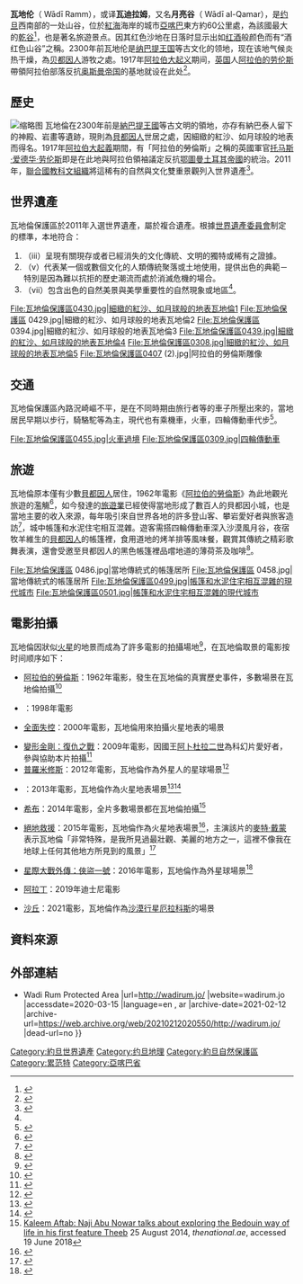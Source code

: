 {{Geobox|Protected Area
| name = 月亮谷
| native_name = وادي رم
| other_name = 月亮谷 (وادي القمر)
| category = 保護區
| image = Wadi Rum, Jordan, Infinite spaces.jpg
| image_caption = 瓦地倫保護區裡的典型風景
| image_size = 300
| country = [[約旦|約旦]]
| state_type = [[約旦行政區劃|省]]
| state = [[亞喀巴省|亞喀巴省]]
| mountain = [[Jabal_Ramm|Jabal Ramm]]
| location = 
| elevation = 1750
| prominence =
| coordinates = {{coord|29|35|35|N|35|25|12|E|display=inline,title}}
| capital_coordinates = 
| mouth_coordinates = 
| highest = 
| highest_elevation = 
| lowest = 
| lowest_location = | lowest_region = | lowest_country =
| lowest_elevation = 
| length = | length_orientation = 
| width = | width_orientation = 
| area = 720
| geology =
| biome = [[沙漠|沙漠]]
| plant =
| animal =
| established =
| date = 
| management = [[Aqaba_Special_Economic_Zone_Authority|Aqaba Special Economic Zone Authority]]
| management_location = | management_region = | management_country =
| management_elevation = 
| owner =
| leader =
| public = 是
| visitation = | visitation_date =
| whs_name = 瓦迪拉姆保护区（Wadi Rum Protected Area）
| whs_year = 2011
| whs_number = 1377
| whs_region = [[阿拉伯國家世界遺產列表|阿拉伯國家]]
| whs_criteria =  i, iii, iv
| category_iucn = Ia
| pushpin_map          = Jordan
| pushpin_map_relief   = 1
| pushpin_map_caption  = 瓦地倫在約旦的位置
| website = [http://www.wadirum.jo Wadi Rum]
| footnotes =
}}
'''瓦地伦'''（{{lang-ar|وادي رم}} Wādī Ramm），或译'''瓦迪拉姆'''，又名'''月亮谷'''（{{lang-ar|وادي القمر}} Wādī al-Qamar），是[[约旦|约旦]]西南部的一处山谷，位於[[紅海|紅海]]海岸的城市[[亞喀巴|亞喀巴]]東方約60公里處，為該國最大的[[乾谷|乾谷]]<ref name="Mannheim2000">{{cite book|last=Mannheim|first=Ivan|title=Jordan Handbook|url=https://books.google.com/books?id=LWh_GohTy6AC&pg=PA293|accessdate=30 May 2012|date=1 December 2000|publisher=Footprint Travel Guides|isbn=978-1-900949-69-9|page=293|archive-date=2014-04-29|archive-url=https://web.archive.org/web/20140429163053/http://books.google.com/books?id=LWh_GohTy6AC&pg=PA293|dead-url=no}}</ref>，也是著名旅遊景点。因其红色沙地在日落时显示出如[[红酒|红酒]]般颜色而有“酒红色山谷”之稱。2300年前瓦地伦是[[纳巴提王国|纳巴提王国]]等古文化的领地，现在该地气候炎热干燥，為[[贝都因人|贝都因人]]游牧之處。1917年[[阿拉伯大起义|阿拉伯大起义]]期间，[[英国|英国]]人[[托马斯·爱德华·劳伦斯|阿拉伯的劳伦斯]]帶領阿拉伯部落反抗[[奥斯曼帝国|奥斯曼帝国]]的基地就设在此处<ref name="HamGreenway2003">{{cite book|last1=Ham|first1=Anthony|last2=Greenway|first2=Paul|title=Jordan|url=https://books.google.com/books?id=5x2pJuvWeOQC&pg=PA212|accessdate=30 May 2012|year=2003|publisher=Lonely Planet|isbn=978-1-74059-165-2|page=212|archive-date=2021-02-12|archive-url=https://web.archive.org/web/20210212020527/https://books.google.com/books?id=5x2pJuvWeOQC&pg=PA212|dead-url=no}}</ref>。

==歷史==
[[File:瓦地倫保護區0452.jpg|缩略图]]
瓦地倫在2300年前是[[納巴泰人|納巴提王國]]等古文明的領地，亦存有納巴泰人留下的神殿、岩畫等遺跡，現則為[[貝都因人|貝都因人]]世居之處，因細緻的紅沙、如月球般的地表而得名。1917年[[阿拉伯大起義|阿拉伯大起義]]期間，有「阿拉伯的勞倫斯」之稱的英國軍官[[托马斯·爱德华·劳伦斯|托马斯·爱德华·劳伦斯]]即是在此地與阿拉伯領袖議定反抗[[鄂圖曼土耳其帝國|鄂圖曼土耳其帝國]]的統治。2011年，[[聯合國教科文組織|聯合國教科文組織]]將這稀有的自然與文化雙重景觀列入世界遺產<ref name="文化資產局">{{cite web|url=https://twh.boch.gov.tw/world/intro.aspx?id=949|title=瓦地倫保護區|publisher=[[中華民國文化部|中華民國文化部]]文化資產局|accessdate=2018-09-08|archive-date=2021-02-12|archive-url=https://web.archive.org/web/20210212020538/https://twh.boch.gov.tw/world/intro.aspx?id=949|dead-url=no}}</ref>。

==世界遺產==
瓦地倫保護區於2011年入選世界遺產，屬於複合遺產。根據[[世界遺產委員會|世界遺產委員會]]制定的標準，本地符合：
#（iii）呈現有關現存或者已經消失的文化傳統、文明的獨特或稀有之證據。
#（v）代表某一個或數個文化的人類傳統聚落或土地使用，提供出色的典範－特別是因為難以抗拒的歷史潮流而處於消滅危機的場合。
#（vii）包含出色的自然美景與美學重要性的自然現象或地區<ref name="文化資產局" />。
<gallery>
File:瓦地倫保護區0430.jpg|細緻的紅沙、如月球般的地表瓦地倫1
File:瓦地倫保護區 0429.jpg|細緻的紅沙、如月球般的地表瓦地倫2
File:瓦地倫保護區 0394.jpg|細緻的紅沙、如月球般的地表瓦地倫3
File:瓦地倫保護區0439.jpg|細緻的紅沙、如月球般的地表瓦地倫4
File:瓦地倫保護區0308.jpg|細緻的紅沙、如月球般的地表瓦地倫5
File:瓦地倫保護區0407 (2).jpg|阿拉伯的勞倫斯雕像

</gallery>

== 交通 ==
瓦地倫保護區內路況崎嶇不平，是在不同時期由旅行者等的車子所壓出來的，當地居民早期以步行，騎駱駝等為主，現代也有乘機車，火車，四輪傳動車代步<ref>{{Cite book|title=一 萬年.在路上|author=林蜿美|publisher=時報數位|year=2008|isbn=978-986-84528-0-0|location=台北市|pages=234}}</ref>。
<gallery>
File:瓦地倫保護區0455.jpg|火車過境
File:瓦地倫保護區0309.jpg|四輪傳動車
</gallery>

==旅遊==
瓦地倫原本僅有少數[[貝都因人|貝都因人]]居住，1962年電影《[[阿拉伯的勞倫斯_(電影)|阿拉伯的勞倫斯]]》為此地觀光旅遊的濫觴<ref>{{cite web |title=The Complete Guide to Lawrence's Arabia |url=https://www.independent.co.uk/travel/middle-east/the-complete-guide-to-lawrences-arabia-564189.html |website=www.independent.co.uk |publisher=''[[獨立報|The Independent]]'' |accessdate=2020-03-15 |language=en |date=2004-05-22 |archive-date=2020-11-17 |archive-url=https://web.archive.org/web/20201117000453/https://www.independent.co.uk/travel/middle-east/the-complete-guide-to-lawrences-arabia-564189.html |dead-url=no }}</ref>，如今發達的[[旅遊業|旅遊業]]已經使得當地形成了數百人的貝都因小城，也是當地主要的收入來源，每年吸引來自世界各地的許多登山客、攀岩愛好者與旅客造訪<ref>{{cite web|last1=Sweet|first1=Joni|title=Embrace Your Inner Jasmine Glamping at Wadi Rum|url=http://www.iexplore.com/destinations/middle-east/Gamping-in-Jordan-desert-wadi-rum|website=iExplore.com|publisher=Inside-Out Media|accessdate=20 September 2016|archive-date=2021-02-12|archive-url=https://web.archive.org/web/20210212020545/https://www.iexplore.com/destinations/middle-east/Gamping-in-Jordan-desert-wadi-rum|dead-url=no}}</ref>，城中帳篷和水泥住宅相互混雜。遊客需搭四輪傳動車深入沙漠風月谷，夜宿牧羊維生的[[貝都因人|貝都因人]]的帳篷裡，食用道地的烤羊排等風味餐，觀賞其傳統之精彩歌舞表演，還會受邀至貝都因人的黑色帳篷裡品嚐地道的薄荷茶及咖啡<ref>{{Cite book|title=環遊世界文化導覽|author=林高志|publisher=五南文化|year=2010|isbn=978-957-41-7344-0|location=台北市|pages=82}}</ref>。

<gallery>
File:瓦地倫保護區 0486.jpg|當地傳統式的帳篷居所
File:瓦地倫保護區 0458.jpg|當地傳統式的帳篷居所
File:瓦地倫保護區0499.jpg|帳篷和水泥住宅相互混雜的現代城市
File:瓦地倫保護區0501.jpg|帳篷和水泥住宅相互混雜的現代城市
</gallery>

==電影拍攝==
瓦地倫因狀似[[火星|火星]]的地景而成為了許多電影的拍攝場地<ref name="Slate The Martian review">{{cite news|last=Stevens|first=Dana|title=Saving Astronaut Watney|url=http://www.slate.com/articles/arts/movies/2015/10/matt_damon_in_the_martian_reviewed.html|publisher=[[Slate_(website)|Slate]]|date=October 1, 2015|accessdate=October 2, 2015|archive-date=2018-09-27|archive-url=https://web.archive.org/web/20180927174734/http://www.slate.com/articles/arts/movies/2015/10/matt_damon_in_the_martian_reviewed.html|dead-url=no}}</ref>，在瓦地倫取景的電影按时间顺序如下：

*[[阿拉伯的勞倫斯_(電影)|阿拉伯的勞倫斯]]：1962年電影，發生在瓦地倫的真實歷史事件，多數場景在瓦地倫拍攝<ref>{{cite web|url=http://www.kinghussein.gov.jo/tourism6e.html#Wadi%20|title=Touristic Sites – South of Amman|publisher=Kinghussein.gov.jo|accessdate=30 May 2012|archive-date=2020-11-16|archive-url=https://web.archive.org/web/20201116050332/http://www.kinghussein.gov.jo/tourism6e.html#Wadi%20|dead-url=no}}</ref>

*{{link-en|沙漠豹人|Passion in the Desert}}：1998年電影

*[[全面失控|全面失控]]：2000年電影，瓦地倫用來拍攝火星地表的場景

*[[變形金剛：復仇之戰|變形金剛：復仇之戰]]：2009年電影，因國王[[阿卜杜拉二世|阿卜杜拉二世]]為科幻片愛好者，{{link-en|約旦皇家空軍|Royal Jordanian Air Force}}參與協助本片拍攝<ref>{{Cite news |url=http://www.variety.com/article/VR1117999584 |title=Jordan Hosts ''Transformers'' shoot |first=Ali |last=Jafaar |work=[[Variety_(magazine)|Variety]] |date=2009-02-04 |accessdate=2009-02-05 |deadurl=yes |archiveurl=https://web.archive.org/web/20110629162826/http://www.variety.com/article/VR1117999584 |archivedate=June 29, 2011 }}</ref>
*[[普羅米修斯_(電影)|普羅米修斯]]：2012年電影，瓦地倫作為外星人的星球場景<ref>{{cite news | last1=Galloway | first1=Stephen | url=http://www.hollywoodreporter.com/news/ridley-scott-prometheus-alien-324981 | title=Return of the 'Alien' Mind | work=[[The_Hollywood_Reporter|The Hollywood Reporter]] | date=May 16, 2012 | accessdate=August 22, 2015 | archive-date=2019-05-22 | archive-url=https://web.archive.org/web/20190522060802/https://www.hollywoodreporter.com/news/ridley-scott-prometheus-alien-324981 | dead-url=no }}</ref>

*{{link-en|星際禁區|The Last Days on Mars}}：2013年電影，瓦地倫作為火星地表場景<ref>{{cite web|url=http://www.screendaily.com/features/ruairi-robinson-the-last-days-on-mars/5056819.article|title=Ruairi Robinson, The Last Days On Mars|last=Forde|first=Leon|work=[[Screen_Daily|Screen Daily]]|date=2013-05-28|accessdate=2015-02-09|archive-date=2020-11-21|archive-url=https://web.archive.org/web/20201121224251/https://www.screendaily.com/features/ruairi-robinson-the-last-days-on-mars/5056819.article|dead-url=no}}</ref><ref>{{cite web|url=http://www.screendaily.com/features/features/last-days-on-mars/5044494.article|title=Last Days On Mars|last=Cooper|first=Sarah|work=[[Screen_Daily|Screen Daily]]|date=2012-07-19|accessdate=2015-02-09|archive-date=2018-09-10|archive-url=https://web.archive.org/web/20180910094649/https://www.screendaily.com/features/features/last-days-on-mars/5044494.article|dead-url=no}}</ref> 

*[[希布|希布]]：2014年電影，全片多數場景都在瓦地倫拍攝<ref>[http://www.thenational.ae/arts-lifestyle/film/naji-abu-nowar-talks-about-exploring-the-bedouin-way-of-life-in-his-first-feature-theeb Kaleem Aftab: Naji Abu Nowar talks about exploring the Bedouin way of life in his first feature Theeb] {{Wayback|url=http://www.thenational.ae/arts-lifestyle/film/naji-abu-nowar-talks-about-exploring-the-bedouin-way-of-life-in-his-first-feature-theeb |date=20161224071058 }} 25 August 2014, ''thenational.ae'', accessed 19 June 2018</ref>

*[[絕地救援|絕地救援]]：2015年電影，瓦地倫作為火星地表場景<ref>{{cite news|title=Ridley Scott’s The Martian moves to Jordan|url=http://www.kftv.com/news/2015/01/27/ridley-scotts-the-martian-moves-to-jordan|accessdate=February 19, 2015|publisher=kftv.com|date=January 27, 2015|archive-date=2021-02-12|archive-url=https://web.archive.org/web/20210212020617/https://www.kftv.com/news/2015/01/27/ridley-scotts-the-martian-moves-to-jordan|dead-url=no}}</ref>，主演該片的[[麥特·戴蒙|麥特·戴蒙]]表示瓦地倫「非常特殊，是我所見過最壯觀、美麗的地方之一，這裡不像我在地球上任何其他地方所見到的風景」<ref>{{cite web|url=https://www.yahoo.com/movies/ridley-scott-and-matt-damon-on-going-to-jordan-to-230136329.html|title=Ridley Scott and Matt Damon on Going to Jordan to Recreate Mars|accessdate=2015-10-08|date=2015-09-30|publisher=Yahoo!|work=Yahoo!|archive-date=2017-09-01|archive-url=https://web.archive.org/web/20170901154500/https://www.yahoo.com/movies/ridley-scott-and-matt-damon-on-going-to-jordan-to-230136329.html|dead-url=no}}</ref>

*[[星際大戰外傳：俠盜一號|星際大戰外傳：俠盜一號]]：2016年電影，瓦地倫作為外星球場景<ref>{{cite web|last1=Jolin|first1=Dan|title=Rogue One: A Star Wars Story — The complete history, Part III|url=http://www.empireonline.com/movies/features/rogue-one-star-wars-story-complete-history-part-iii/|website=Empire|accessdate=14 December 2016|language=en|date=14 December 2016|archive-date=2016-12-17|archive-url=https://web.archive.org/web/20161217114840/http://www.empireonline.com/movies/features/rogue-one-star-wars-story-complete-history-part-iii/|dead-url=no}}</ref>

*[[阿拉丁_(2019年電影)|阿拉丁]]：2019年迪士尼電影<ref>{{cite news|title=‘Aladdin’s’ filming in Wadi Rum concludes|publisher=The Jordan Times|date=2017-12-08}}
</ref>
*[[沙丘_(2021年電影)|沙丘]]：2021電影，瓦地倫作為[[沙漠行星|沙漠行星]][[厄拉科斯|厄拉科斯]]的場景

==資料來源==
{{reflist|2}}

==外部連結==
{{Commons category}}
{{wikivoyage|Wadi Rum}}
* {{cite web |title=Wadi Rum {{!}} Wadi Rum Protected Area |url=http://wadirum.jo/ |website=wadirum.jo |accessdate=2020-03-15 |language=en , ar |archive-date=2021-02-12 |archive-url=https://web.archive.org/web/20210212020550/http://wadirum.jo/ |dead-url=no }}

{{約旦世界遺產}}

{{DEFAULTSORT:Wadi Rum}}
[[Category:約旦世界遺產|Category:約旦世界遺產]]
[[Category:约旦地理|Category:约旦地理]]
[[Category:約旦自然保護區|Category:約旦自然保護區]]
[[Category:累范特|Category:累范特]]
[[Category:亞喀巴省|Category:亞喀巴省]]